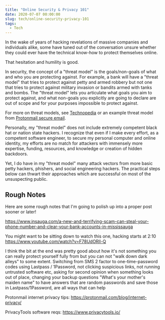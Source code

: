 ```yaml
---
title: "Online Security & Privacy 101"
date: 2020-07-07 00:00:00
slug: tech/online-security-privacy-101
tags:
  - Tech
---
```


In the wake of years of hacking revelations of massive companies and individuals alike, some have tuned out of the conversation unsure whether they could ever have the technical know-how to protect themselves online.

That hesitation and humility is good.

In security, the concept of a "threat model" is the goals/non-goals of what and who you are protecting against. For example, a bank will have a "threat model" that tries to protect against petty and armed robbery but not one that tries to protect against military invasion or bandits armed with tanks and bombs. The "threat model" lets you articulate what goals you aim to protect against, and what non-goals you explicitly are going to declare are out of scope and for your purposes impossible to protect against.

For more on threat models, see [Technopedia](https://www.techopedia.com/definition/15813/threat-modeling) or an example threat model from [Protonmail secure email](https://protonmail.com/blog/protonmail-threat-model/).

Personally, my "threat model" does not include extremely competent black hat or nation state hackers. I recognize that even if I make every effort, as a competent software engineer, to secure my personal computer and online identity, my efforts are no match for attackers with immensely more expertise, funding, resources, and knowledge or creation of hidden backdoors.

Yet, I do have in my "threat model" many attack vectors from more basic petty hackers, phishers, and social engineering hackers. The practical steps below can thwart their approaches which are successful on most of the unsuspecting public.

## Rough Notes

Here are some rough notes that I'm going to polish up into a proper post sooner or later!

https://www.insauga.com/a-new-and-terrifying-scam-can-steal-your-phone-number-and-clear-your-bank-accounts-in-mississauga

You might want to be sitting down to watch this one, hacking starts at 2:10 https://www.youtube.com/watch?v=F78UdORll-Q

I think the bit at the end was pretty good about how it's not something you can really protect yourself fully from but you can not "walk down dark alleys" to some extent. Switching from SMS 2 factor to one-time-password codes using Lastpass / 1Password, not clicking suspicious links, not running untrusted software etc, asking for second opinion when something looks out of place, changing your backup questions "What's your mother's maiden name" to have answers that are random passwords and save those in Lastpass/1Password, are all ways that can help

Protonmail internet privacy tips: https://protonmail.com/blog/internet-privacy/

PrivacyTools software reqs: https://www.privacytools.io/
